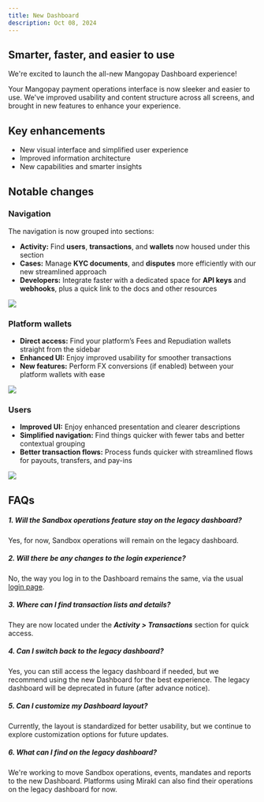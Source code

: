 ```yaml
---
title: New Dashboard
description: Oct 08, 2024
---
```


## Smarter, faster, and easier to use

We're excited to launch the all-new Mangopay Dashboard experience! 

Your Mangopay payment operations interface is now sleeker and easier to use. We've improved usability and content structure across all screens, and brought in new features to enhance your experience.

## Key enhancements
- New visual interface and simplified user experience
- Improved information architecture
- New capabilities and smarter insights

## Notable changes
### Navigation
The navigation is now grouped into sections: 
- **Activity:** Find **users**, **transactions**, and **wallets** now housed under this section
- **Cases:** Manage **KYC documents**, and **disputes** more efficiently with our new streamlined approach
- **Developers:** Integrate faster with a dedicated space for **API keys** and **webhooks**, plus a quick link to the docs and other resources

<img src="/images/dashboard-2024-10-08-sidebar.png" />

### Platform wallets
- **Direct access:** Find your platform’s Fees and Repudiation wallets straight from the sidebar
- **Enhanced UI:** Enjoy improved usability for smoother transactions
- **New features:** Perform FX conversions (if enabled) between your platform wallets with ease

<img src="/images/dashboard-2024-10-08-platform-wallets.png" />

### Users
- **Improved UI:** Enjoy enhanced presentation and clearer descriptions
- **Simplified navigation:** Find things quicker with fewer tabs and better contextual grouping
- **Better transaction flows:** Process funds quicker with streamlined flows for payouts, transfers, and pay-ins

<img src="/images/dashboard-2024-10-08-user.png" />

## FAQs
##### 1. Will the Sandbox operations feature stay on the legacy dashboard?
Yes, for now, Sandbox operations will remain on the legacy dashboard.
##### 2. Will there be any changes to the login experience?
No, the way you log in to the Dashboard remains the same, via the usual <a href="https://hub.mangopay.com/">login page</a>.
##### 3. Where can I find transaction lists and details? 
They are now located under the **_Activity > Transactions_** section for quick access.
##### 4. Can I switch back to the legacy dashboard?
Yes, you can still access the legacy dashboard if needed, but we recommend using the new Dashboard for the best experience. The legacy dashboard will be deprecated in future (after advance notice).
##### 5. Can I customize my Dashboard layout?
Currently, the layout is standardized for better usability, but we continue to explore customization options for future updates.
##### 6. What can I find on the legacy dashboard? 
We're working to move Sandbox operations, events, mandates and reports to the new Dashboard. Platforms using Mirakl can also find their operations on the legacy dashboard for now.
